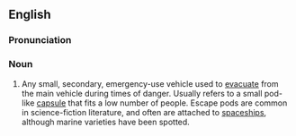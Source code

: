==English==

===Pronunciation===
{{IPA|/ə'skep pɔd/}}

===Noun===
{{en-noun|sg=[[escape]] [[pod]]}}

# Any small, secondary, emergency-use vehicle used to [[evacuate]] from the main vehicle during times of danger. Usually refers to a small pod-like [[capsule]] that fits a low number of people.  Escape pods are common in science-fiction literature, and often are attached to [[spaceship]]s, although marine varieties have been spotted.